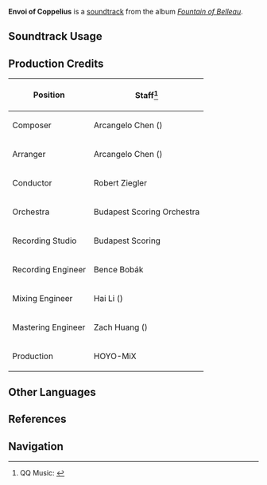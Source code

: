 {{Soundtrack Infobox
|image          = Fountain of Belleau.png
|album          = Fountain of Belleau
|disc           = 4
|number         = 96
|featured       = 
|featured2      = 
|featured3      = 
|featured_disc  = 
|featured_disc2 = 
|featured_disc3 = 
|youtube_id     = wNPnIfJJTxY
|spotify_id     = 4IqbcHtfreV0Rh6uNqhXgF
|previous       = Aubade of Coppelia
|next           = 
}}
'''Envoi of Coppelius''' is a [[soundtrack]] from the album ''[[Fountain of Belleau]]''.

==Soundtrack Usage==
{{Soundtrack Usage
|location = Fountain of Lucine\Icewind Suite//climax
}}

==Production Credits==
{| class="wikitable"
! Position
! Staff<ref>QQ Music: [https://y.qq.com/n/ryqq/songDetail/001AwEzO3Iv5b2 {{zh|科培琉司的辞行 Envoi of Coppelius}}]</ref>
|-
! Composer
| Arcangelo Chen ({{zh|陈子敏}})
|-
! Arranger
| Arcangelo Chen ({{zh|陈子敏}})
|-
! Conductor
| Robert Ziegler
|-
! Orchestra
| Budapest Scoring Orchestra
|-
! Recording Studio
| Budapest Scoring
|-
! Recording Engineer
| Bence Bobák
|-
! Mixing Engineer
| Hai Li ({{zh|李海}})
|-
! Mastering Engineer
| Zach Huang ({{zh|黄巍}})
|-
! Production
| HOYO-MiX
|}

<!--
==Videos==
<gallery>
</gallery>

==Trivia==
-->
==Other Languages==
{{Other Languages
|en      = Envoi of Coppelius
|zhs     = 科培琉司的辞行
|zhs_rm  = 
|zhs_tl  = 
|ja      = コペリウスの辞別
|ja_rm   = Koperiusu no Jibetsu
|ja_tl   = Coppelius' Farewell
}}

==References==
{{Reflist}}

==Navigation==
{{Soundtrack Navbox|Fountain of Belleau}}